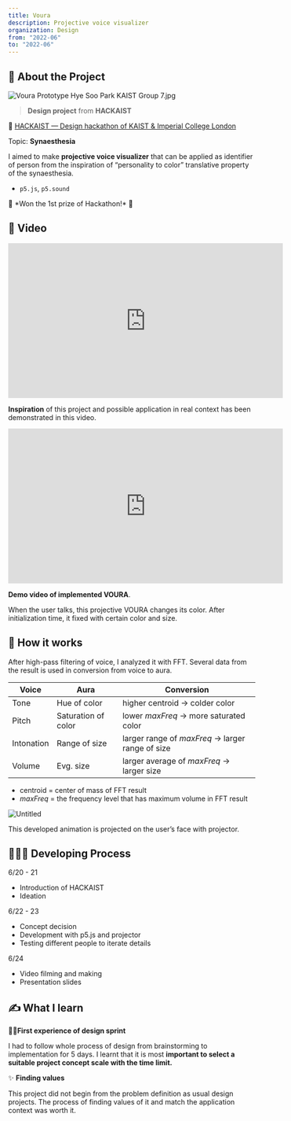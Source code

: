 ```yaml
---
title: Voura
description: Projective voice visualizer
organization: Design
from: "2022-06"
to: "2022-06"
---
```


## 📝 About the Project

![Voura Prototype Hye Soo Park KAIST Group 7.jpg](/img/proj_voura_1.jpg)

> **Design project** from **HACKAIST**
> 

🔗 [HACKAIST — Design hackathon of KAIST & Imperial College London](https://hackaist.com)

Topic: **Synaesthesia**

I aimed to make **projective voice visualizer** that can be applied as identifier of person from the inspiration of “personality to color” translative property of the synaesthesia. 

- `p5.js`, `p5.sound`

<aside>
👑 *Won the 1st prize of Hackathon!* 🎉

</aside>

## 🎥 Video
<div className="max-w-full">
    <iframe 
        width="560" 
        height="315" 
        src="https://www.youtube.com/embed/zYhQNlFnxqA?si=HKKAXRYZAfH-sqH-" 
        title="YouTube video player" 
        frameborder="0" allow="accelerometer; autoplay; clipboard-write; 
        encrypted-media; gyroscope; picture-in-picture; web-share" referrerpolicy="strict-origin-when-cross-origin" allowfullscreen>
    </iframe>
</div>

**Inspiration** of this project and possible application in real context has been demonstrated in this video.

<iframe width="560" height="315" 
    src="https://www.youtube.com/embed/FSFesYTjijU?si=XADkfNXPoYrMTdHP" 
    title="YouTube video player" frameborder="0" allow="accelerometer; 
    autoplay; clipboard-write; encrypted-media; gyroscope; picture-in-picture; web-share" 
    referrerpolicy="strict-origin-when-cross-origin" allowfullscreen>
</iframe>

**Demo video of implemented VOURA**. 

When the user talks, this projective VOURA changes its color. After initialization time, it fixed with certain color and size.

## 💬 How it works

After high-pass filtering of voice, I analyzed it with FFT. Several data from the result is used in conversion from voice to aura.
<table>
  <thead>
    <tr>
      <th>Voice</th>
      <th>Aura</th>
      <th>Conversion</th>
    </tr>
  </thead>
  <tbody>
    <tr>
      <td>Tone</td>
      <td>Hue of color</td>
      <td>higher centroid → colder color</td>
    </tr>
    <tr>
      <td>Pitch</td>
      <td>Saturation of color</td>
      <td>lower <em>maxFreq</em> → more saturated color</td>
    </tr>
    <tr>
      <td>Intonation</td>
      <td>Range of size</td>
      <td>larger range of <em>maxFreq</em> → larger range of size</td>
    </tr>
    <tr>
      <td>Volume</td>
      <td>Evg. size</td>
      <td>larger average of <em>maxFreq</em> → larger size</td>
    </tr>
  </tbody>
</table>

- centroid = center of mass of FFT result
- *maxFreq* = the frequency level that has maximum volume in FFT result

![Untitled](/img/proj_voura_2.png)

This developed animation is projected on the user’s face with projector.

## 👩🏻‍💻 Developing Process

6/20 - 21

- Introduction of HACKAIST
- Ideation

6/22 - 23

- Concept decision
- Development with p5.js and projector
- Testing different people to iterate details

6/24

- Video filming and making
- Presentation slides

## ✍️ What I learn

🏃‍♀️**First experience of design sprint**

I had to follow whole process of design from brainstorming to implementation for 5 days. I learnt that it is most **important to select a suitable project concept scale with the time limit.**

✨ **Finding values** 

This project did not begin from the problem definition as usual design projects. The process of finding values of it and match the application context was worth it.